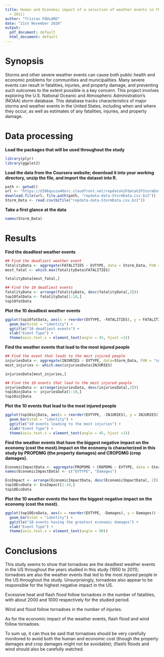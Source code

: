 ```yaml
---
title: Human and Economic impact of a selection of weather events in the US (1950
  - 2011)
author: "Tristan FOULARD"
date: "21st November 2020"
output:
  pdf_document: default
  html_document: default
---
```


# Synopsis
Storms and other severe weather events can cause both public health and economic problems for communities and municipalities. Many severe events can result in fatalities, injuries, and property damage, and preventing such outcomes to the extent possible is a key concern. This project involves exploring the U.S. National Oceanic and Atmospheric Administration's (NOAA) storm database. This database tracks characteristics of major storms and weather events in the United States, including when and where they occur, as well as estimates of any fatalities, injuries, and property damage.

# Data processing 

**Load the packages that will be used throughout the study**

```r
library(plyr)
library(ggplot2)
```

**Load the data from the Coursera website; download it into your working directory, unzip the file, and import the dataset into R. **

```r
path <- getwd()
url <- "https://d396qusza40orc.cloudfront.net/repdata%2Fdata%2FStormData.csv.bz2"
download.file(url, file.path(path, "repdata-data-StormData.csv.bz2"))
Storm_Data <- read.csv(bzfile("repdata-data-StormData.csv.bz2"))
```

**Take a first glance at the data**

```r
names(Storm_Data)
```

# Results

**Find the deadliest weather events**

```r
## Find the deadliest weather event
fatalityData <- aggregate(FATALITIES ~ EVTYPE, data = Storm_Data, FUN ="sum")
most_fatal <- which.max(fatalityData$FATALITIES)

fatalityData[most_fatal,]

## Find the 10 deadliest events
fatalityData <- arrange(fatalityData, desc(fatalityData[,2]))
top10fatData <- fatalityData[1:10,]
top10fatData
```


**Plot the 10 deadliest weather events**

```r
ggplot(top10fatData, aes(x = reorder(EVTYPE, -FATALITIES), y = FATALITIES)) + 
  geom_bar(stat = "identity") + 
  ggtitle("10 deadliest events") + 
  xlab("Event Type") +
  theme(axis.text.x = element_text(angle = 45, hjust =1))
```


**Find the weather events that lead to the most injured people**

```r
## Find the event that leads to the most injured people
injuriesData <- aggregate(INJURIES ~ EVTYPE, data=Storm_Data, FUN = "sum")
most_injuries <- which.max(injuriesData$INJURIES)

injuriesData[most_injuries,]

## Find the 10 events that lead to the most injured people
injuriesData <- arrange(injuriesData, desc(injuriesData[,2]))
top10injData <- injuriesData[1:10,]
top10injData
```

**Plot the 10 events that lead to the most injured people**

```r
ggplot(top10injData, aes(x = reorder(EVTYPE, -INJURIES), y = INJURIES)) + 
  geom_bar(stat = "identity") + 
  ggtitle("10 events leading to the most injuries") + 
  xlab("Event Type") +
  theme(axis.text.x = element_text(angle = 45, hjust =1))
```


**Find the weather events that have the biggest negative impact on the economy (cost the most).Impact on the economy is characterized in this study by PROPDMG (the property damages) and CROPDMG (crop damages).**

```r
EconomicImpactData <- aggregate(PROPDMG + CROPDMG ~ EVTYPE, data = Storm_Data, FUN=sum)
names(EconomicImpactData) <- c("EVTYPE", "Damages")

EcoImpact <- arrange(EconomicImpactData, desc(EconomicImpactData[, 2]))
top10EcoData <- EcoImpact[1:10,]
top10EcoData
```

**Plot the 10 weather events the have the biggest negative impact on the economy (cost the most).**

```r
ggplot(top10EcoData, aes(x = reorder(EVTYPE, -Damages), y = Damages)) + 
  geom_bar(stat = "identity") + 
  ggtitle("10 events having the greatest economic damages") + 
  xlab("Event Type") +
  theme(axis.text.x = element_text(angle = 90))
```


# Conclusions
This study seems to show that tornadoes are the deadliest weather events in the US throughout the years studied in this study (1950 to 2011); tornadoes are also the weather events that led to the most injured people in the US throughout the study. 
Unsurprisingly, tornadoes also appear to be responsible for the highest negative impact in the US.

Excessive heat and flash flood follow tornadoes in the number of fatalities, with about 2000 and 1000 respectively for the studied period. 

Wind and flood follow tornadoes in the number of injuries. 

As for the economic impact of the weather events, flash flood and wind follow tornadoes. 

To sum up, it can thus be said that tornadoes should be very carefully monitored to avoid both the human and economic cost (though the property damages and crop damages might not be avoidable); (flash) floods and wind should also be carefully watched.  